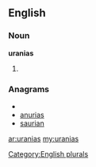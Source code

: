 ==English==

===Noun===
'''uranias'''

# {{plural of|[[urania]]}}

===Anagrams===
* {{alphagram|aainrsu}}
* [[anurias#English|anurias]]
* [[saurian#English|saurian]]

[[Category:English plurals]]

[[ar:uranias]]
[[my:uranias]]